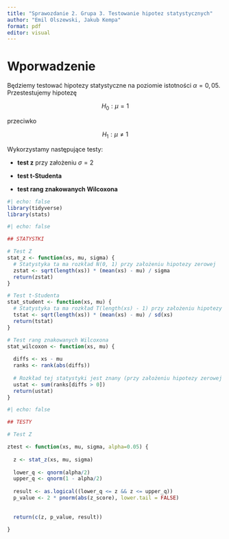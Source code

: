```yaml
---
title: "Sprawozdanie 2. Grupa 3. Testowanie hipotez statystycznych"
author: "Emil Olszewski, Jakub Kempa"
format: pdf
editor: visual
---
```


# Wporwadzenie

Będziemy testować hipotezy statystyczne na poziomie istotności $\alpha = 0,05$. Przestestujemy hipotezę

$$
 H_0: \mu = 1
$$

przeciwko

$$
H_1: \mu \ne 1
$$

Wykorzystamy następujące testy:

-   **test z** przy założeniu $\sigma = 2$

-   **test t-Studenta**

-   **test rang znakowanych Wilcoxona**

```r
#| echo: false
library(tidyverse)
library(stats)
```

```r
#| echo: false 

## STATYSTKI 

# Test Z 
stat_z <- function(xs, mu, sigma) {
  # Statystyka ta ma rozkład N(0, 1) przy założeniu hipotezy zerowej
  zstat <- sqrt(length(xs)) * (mean(xs) - mu) / sigma
  return(zstat)
}

# Test t-Studenta
stat_student <- function(xs, mu) {
  # Statystyka ta ma rozkład T(length(xs) - 1) przy założeniu hipotezy zerowej
  tstat <- sqrt(length(xs)) * (mean(xs) - mu) / sd(xs)
  return(tstat)
}

# Test rang znakowanych Wilcoxona
stat_wilcoxon <- function(xs, mu) {
  
  diffs <- xs - mu
  ranks <- rank(abs(diffs))
  
  # Rozkład tej statystyki jest znany (przy założeniu hipotezy zerowej jest on asymptotycznie normalny)
  ustat <- sum(ranks[diffs > 0])
  return(ustat)
}
```

```r
#| echo: false 

## TESTY 

# Test Z 

ztest <- function(xs, mu, sigma, alpha=0.05) {
  
  z <- stat_z(xs, mu, sigma) 
  
  lower_q <- qnorm(alpha/2)
  upper_q <- qnorm(1 - alpha/2)
  
  result <- as.logical((lower_q <= z && z <= upper_q))
  p_value <- 2 * pnorm(abs(z_score), lower.tail = FALSE)
  
  
  return(c(z, p_value, result))
  
}

```
